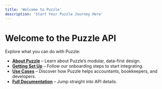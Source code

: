 ```yaml
---
title: 'Welcome to Puzzle'
description: 'Start Your Puzzle Journey Here'
---
```

# Welcome to the Puzzle API

Explore what you can do with Puzzle:

- **[About Puzzle](/about-puzzle)** – Learn about Puzzle’s modular, data-first design.
- **[Getting Set Up](/getting-started)** – Follow our onboarding steps to start integrating.
- **[Use Cases](/use-cases)** – Discover how Puzzle helps accountants, bookkeepers, and developers.
- **[Full Documentation](/api-reference/introduction)** – Jump straight into API details.
